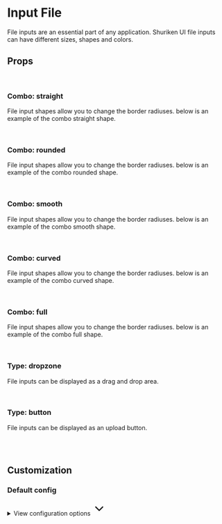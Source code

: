 
<Meta of={InputFileStories} />

# Input File

File inputs are an essential part of any application. Shuriken UI file inputs can have different sizes, shapes and colors.

<Primary />

## Props

<Controls />

<br />

### Combo: straight

File input shapes allow you to change the border radiuses. below is an example of the combo straight shape.

<div className="flex gap-2 bg-slate-100 dark:bg-slate-900 p-6 rounded-sm">
  <Story of={InputFileStories.ComboStraight} />
</div>

<br />

### Combo: rounded

File input shapes allow you to change the border radiuses. below is an example of the combo rounded shape.

<div className="flex gap-2 bg-slate-100 dark:bg-slate-900 p-6 rounded-sm">
  <Story of={InputFileStories.ComboRounded} />
</div>

<br />

### Combo: smooth

File input shapes allow you to change the border radiuses. below is an example of the combo smooth shape.

<div className="flex gap-2 bg-slate-100 dark:bg-slate-900 p-6 rounded-sm">
  <Story of={InputFileStories.ComboSmooth} />
</div>

<br />

### Combo: curved

File input shapes allow you to change the border radiuses. below is an example of the combo curved shape.

<div className="flex gap-2 bg-slate-100 dark:bg-slate-900 p-6 rounded-sm">
  <Story of={InputFileStories.ComboCurved} />
</div>

<br />

### Combo: full

File input shapes allow you to change the border radiuses. below is an example of the combo full shape.

<div className="flex gap-2 bg-slate-100 dark:bg-slate-900 p-6 rounded-sm">
  <Story of={InputFileStories.ComboFull} />
</div>

<br />

### Type: dropzone

File inputs can be displayed as a drag and drop area.

<div className="flex gap-2 bg-slate-100 dark:bg-slate-900 p-6 rounded-sm">
  <Story of={InputFileStories.Dropzone} />
</div>

<br />

### Type: button

File inputs can be displayed as an upload button.

<div className="flex gap-2 bg-slate-100 dark:bg-slate-900 p-6 rounded-sm">
  <Story of={InputFileStories.Button} />
</div>

<br />
<br />

## Customization

### Default config

<div class="relative">
  <details class="relative bg-slate-50 border border-slate-200 rounded-lg p-4 [&>summary>svg]:open:-rotate-180">
    <summary class="list-none cursor-pointer">
      <span class="font-sans text-slate-500">View configuration options</span>
      <svg
        class="w-5 h-5 text-slate-500 absolute top-5 end-4 transition-transform duration-300"
        xmlns="http://www.w3.org/2000/svg"
        width="32"
        height="32"
        viewBox="0 0 24 24"
      >
        <path
          fill="none"
          stroke="currentColor"
          stroke-linecap="round"
          stroke-linejoin="round"
          stroke-width="2"
          d="m6 9l6 6l6-6"
        />
      </svg>
    </summary>

    <div class="!mt-4">
      <pre >
        {JSON.stringify(defaultConfig, null, 2)}
      </pre>
    </div>

  </details>
</div>